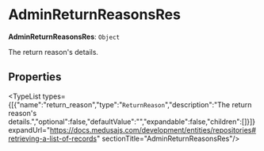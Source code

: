 
# AdminReturnReasonsRes

 **AdminReturnReasonsRes**: `Object`

The return reason's details.

## Properties

<TypeList types={[{"name":"return_reason","type":"`ReturnReason`","description":"The return reason's details.","optional":false,"defaultValue":"","expandable":false,"children":[]}]} expandUrl="https://docs.medusajs.com/development/entities/repositories#retrieving-a-list-of-records" sectionTitle="AdminReturnReasonsRes"/>
